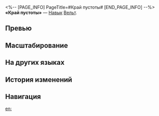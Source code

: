 <%-- [PAGE_INFO]
PageTitle=#Край пустоты#
[END_PAGE_INFO] --%>
{{Навык Инфобокс
|Название         = Край пустоты
|Изображение      = Навык Край пустоты.png
|Персонаж         = Вельт
|Тип              = Навык
|Тэг              = Отскок
|УронСтойк        = 10
|ЭнергияГен       = 10
|Энергия          = 
|Длительность     = 
|Описание         = Наносит выбранному противнику мнимый урон, равный {{Цвет|Выделенный|36%—79,2%}} от силы атаки Вельта, и выполняет 2 доп. атаки, которые наносят случайным противникам мнимый урон, равный {{Цвет|Выделенный|36%—79,2%}} от силы атаки Вельта. Каждое попадание имеет {{Доп эффект|базовый шанс}} {{Цвет|Выделенный|65%—77%}} понизить скорость цели на 10% на 2 хода.
|Свойство1        = 
|Масштабирование1 = 
}}
'''«Край пустоты»''' — [[Навык]] [[Вельт]].

==Превью==
{{Превью
|Файл = Край пустоты Превью
}}

==Масштабирование==
{{Масштабирование навыка|тип=Навык
|36%;39.6%;43.2%;46.8%;50.4%;54%;58.5%;63%;67.5%;72%;75.6%;79.2%;82.8%;86.4%;90%
|65%;66%;67%;68%;69%;70%;71.25%;72.5%;73.75%;75%;76%;77%;78%;79%;80%
}}

==На других языках==
{{На других языках
|en   = Edge of the Void
|zhs  = 虚空断界
|zht  = 虛空斷界
|ja   = {{Rubi|虚空断界|こくうだんかい}}
|ko   = 허공 단열
|es   = Filo del vacío
|fr   = Frontière du vide
|ru   = Край пустоты
|th   = Edge of the Void
|vi   = Biên Giới Hư Không
|de   = Rand der Leere
|id   = Edge of the Void
|pt   = Borda do Vazio
}}

==История изменений==
{{История изменений|3.5}}

==Навигация==
{{Навык Навбокс|Вельт}}

[[en:]]